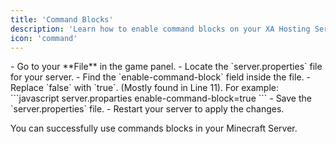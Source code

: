 ```yaml
---
title: 'Command Blocks'
description: 'Learn how to enable command blocks on your XA Hosting Server.'
icon: 'command'
---
```


<Steps>
    <Step title="Open server.properties">
    - Go to your **File** in the game panel.  
    - Locate the `server.properties` file for your server.
    </Step>
    <Step title="Editing the lines">
    - Find the `enable-command-block` field inside the file.  
    - Replace `false` with `true`. (Mostly found in Line 11). For example:
    <CodeGroup>
    ```javascript server.proparties
    enable-command-block=true
    ```
    </CodeGroup>
    </Step>
    <Step title="Save and Restart">
    - Save the `server.properties` file.  
    - Restart your server to apply the changes.
    </Step>
</Steps>

<Check>You can successfully use commands blocks in your Minecraft Server.</Check>